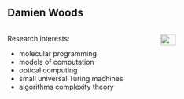 ## Damien Woods

::: columns
::: {.column width="60%"}

Research interests:

-  molecular programming 
-  models of computation 
-  optical computing 
-  small universal Turing machines 
-  algorithms complexity theory


:::

::: {.column width="40%"}

![](https://www.maynoothuniversity.ie/sites/default/files/styles/ratio_2_3/public/assets/images/DamianWoods_MaynoothUniversity.jpg){.absolute top="150" left="600" width="40%" }

:::
:::

